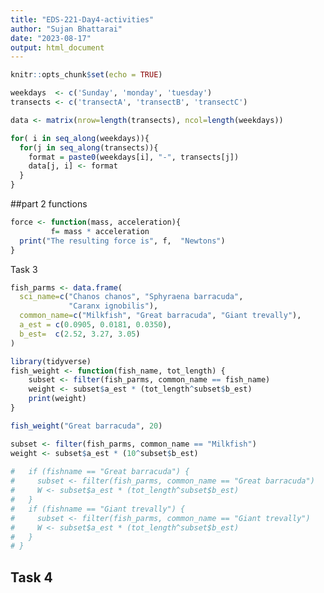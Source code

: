 ```yaml
---
title: "EDS-221-Day4-activities"
author: "Sujan Bhattarai"
date: "2023-08-17"
output: html_document
---
```


```r
knitr::opts_chunk$set(echo = TRUE)
```

```r
weekdays  <- c('Sunday', 'monday', 'tuesday')
transects <- c('transectA', 'transectB', 'transectC')

data <- matrix(nrow=length(transects), ncol=length(weekdays))

for( i in seq_along(weekdays)){
  for(j in seq_along(transects)){
    format = paste0(weekdays[i], "-", transects[j])
    data[j, i] <- format
  }
}
```

##part 2 functions

```r
force <- function(mass, acceleration){
         f= mass * acceleration
  print("The resulting force is", f,  "Newtons")
}
```

Task 3

```r
fish_parms <- data.frame(
  sci_name=c("Chanos chanos", "Sphyraena barracuda",
             "Caranx ignobilis"),
  common_name=c("Milkfish", "Great barracuda", "Giant trevally"),
  a_est = c(0.0905, 0.0181, 0.0350),
  b_est=  c(2.52, 3.27, 3.05)
)
```

```r
library(tidyverse)
fish_weight <- function(fish_name, tot_length) {
    subset <- filter(fish_parms, common_name == fish_name)
    weight <- subset$a_est * (tot_length^subset$b_est)
    print(weight)
}

fish_weight("Great barracuda", 20)

subset <- filter(fish_parms, common_name == "Milkfish")
weight <- subset$a_est * (10^subset$b_est)
  
#   if (fishname == "Great barracuda") {
#     subset <- filter(fish_parms, common_name == "Great barracuda")
#     W <- subset$a_est * (tot_length^subset$b_est)
#   }
#   if (fishname == "Giant trevally") {
#     subset <- filter(fish_parms, common_name == "Giant trevally")
#     W <- subset$a_est * (tot_length^subset$b_est)
#   }
# }

```

## Task 4
